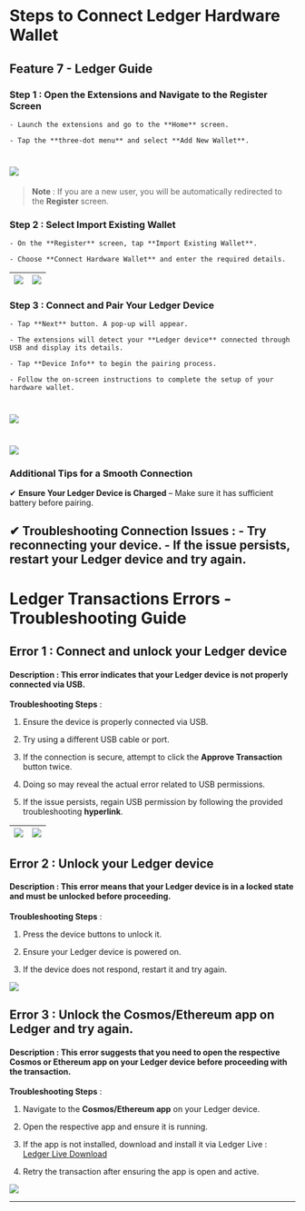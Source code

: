 # Steps to Connect Ledger Hardware Wallet

## Feature 7 - Ledger Guide

### Step 1 : Open the Extensions and Navigate to the Register Screen

    - Launch the extensions and go to the **Home** screen.

    - Tap the **three-dot menu** and select **Add New Wallet**.

# ![](src/images/guides/wallet/home-web-wallet_22.png)

> **Note** : If you are a new user, you will be automatically redirected to the **Register** screen.

### Step 2 : Select Import Existing Wallet

    - On the **Register** screen, tap **Import Existing Wallet**.

    - Choose **Connect Hardware Wallet** and enter the required details.

|  ![](src/images/guides/wallet/getting-started-web-wallet_04.png) |  ![](src/images/guides/wallet/getting-started-web-wallet_11.png) |
|--------------------------------------------------------|--------------------------------------------------------|


### Step 3 : Connect and Pair Your Ledger Device

    - Tap **Next** button. A pop-up will appear.

    - The extensions will detect your **Ledger device** connected through USB and display its details.

    - Tap **Device Info** to begin the pairing process.

    - Follow the on-screen instructions to complete the setup of your hardware wallet.

# ![](src/images/guides/wallet/ledger-web-wallet_02.png)

# ![](src/images/guides/wallet/ledger-web-wallet_03.png)

### Additional Tips for a Smooth Connection

✔ **Ensure Your Ledger Device is Charged** – Make sure it has sufficient battery before pairing.

✔ **Troubleshooting Connection Issues** :
    - Try **reconnecting** your device.
    - If the issue persists, **restart** your Ledger device and try again.
---


# Ledger Transactions Errors - Troubleshooting Guide

## Error 1 : Connect and unlock your Ledger device

#### **Description** : This error indicates that your Ledger device is not properly connected via **USB**.

**Troubleshooting Steps** :
 1. Ensure the device is properly connected via USB.

 2. Try using a different USB cable or port.

 3. If the connection is secure, attempt to click the **Approve Transaction** button twice.

 4. Doing so may reveal the actual error related to USB permissions.

 5. If the issue persists, regain USB permission by following the provided troubleshooting **hyperlink**.

| ![](src/images/guides/wallet/ledger-web-wallet_04.png) | ![](src/images/guides/wallet/ledger-web-wallet_05.png) |
|--------------------------------------------------------|--------------------------------------------------------|


## Error 2 : Unlock your Ledger device

#### **Description** : This error means that your Ledger device is in a **locked state** and must be **unlocked before proceeding**.

 **Troubleshooting Steps** :
  1. Press the device buttons to unlock it.

  2. Ensure your Ledger device is powered on.

  3. If the device does not respond, restart it and try again.

![](src/images/guides/wallet/ledger-web-wallet_06.png)

## Error 3 : Unlock the Cosmos/Ethereum app on Ledger and try again.

#### **Description** : This error suggests that you need to open the respective **Cosmos** or  **Ethereum** app on your Ledger device before proceeding with the transaction.

**Troubleshooting Steps** :
  1. Navigate to the **Cosmos/Ethereum app** on your Ledger device.

  2. Open the respective app and ensure it is running.

  3. If the app is not installed, download and install it via Ledger Live : [Ledger Live Download](https://www.ledger.com/ledger-live)

  4. Retry the transaction after ensuring the app is open and active.

![](src/images/guides/wallet/ledger-web-wallet_07.png)

---